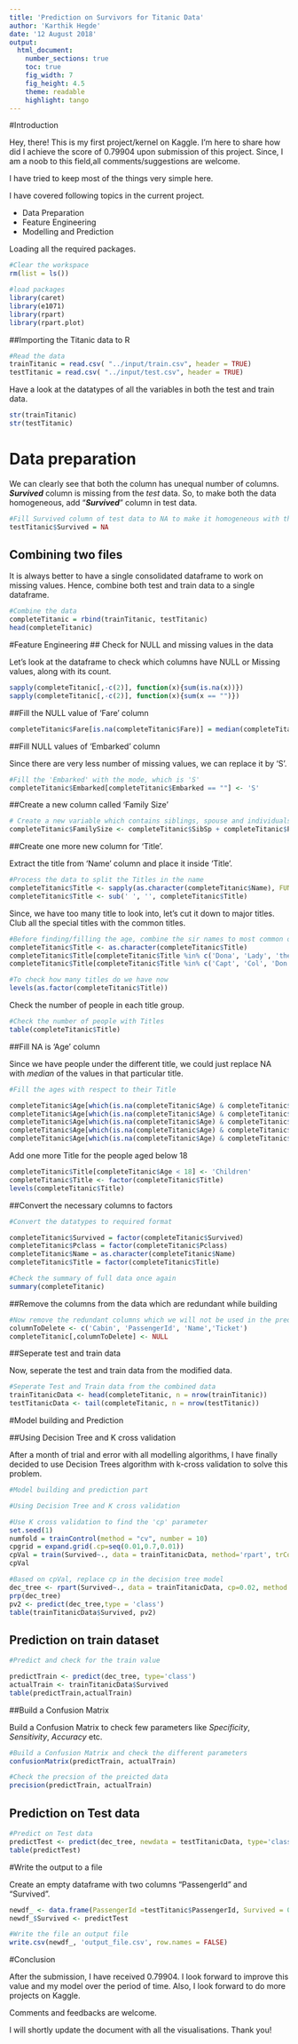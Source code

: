 ```yaml
---
title: 'Prediction on Survivors for Titanic Data'
author: 'Karthik Hegde'
date: '12 August 2018'
output:
  html_document:
    number_sections: true
    toc: true
    fig_width: 7
    fig_height: 4.5
    theme: readable
    highlight: tango
---
```


#Introduction

Hey, there! 
This is my first project/kernel on Kaggle. I'm here to share how did I achieve the score of 0.79904 upon submission of this project.
Since, I am a noob to this field,all comments/suggestions are welcome.

I have tried to keep most of the things very simple here.

I have covered following topics in the current project.

* Data Preparation
* Feature Engineering
* Modelling and Prediction

Loading all the required packages.

```r
#Clear the workspace
rm(list = ls())

#load packages
library(caret)
library(e1071)
library(rpart)
library(rpart.plot)
```

##Importing the Titanic data to R

```r
#Read the data
trainTitanic = read.csv( "../input/train.csv", header = TRUE)
testTitanic = read.csv( "../input/test.csv", header = TRUE)
```

Have a look at the datatypes of all the variables in both the test and train data.
```r
str(trainTitanic)
str(testTitanic)
```

# Data preparation

We can clearly see that both the column has unequal number of columns. **_Survived_** column is missing from the _test_ data.
So, to make both the data homogeneous, add "**_Survived_**" column in test data.

```r
#Fill Survived column of test data to NA to make it homogeneous with the test data
testTitanic$Survived = NA
```
## Combining two files

It is always better to have a single consolidated dataframe to work on missing values. Hence, combine both test and train data to a single
dataframe.

```r
#Combine the data
completeTitanic = rbind(trainTitanic, testTitanic)
head(completeTitanic)
```
#Feature Engineering
## Check for NULL and missing values in the data

Let's look at the dataframe to check which columns have NULL or Missing values, along with its count.

```r
sapply(completeTitanic[,-c(2)], function(x){sum(is.na(x))})
sapply(completeTitanic[,-c(2)], function(x){sum(x == "")})
```

##Fill the NULL value of 'Fare' column

```r
completeTitanic$Fare[is.na(completeTitanic$Fare)] = median(completeTitanic$Fare, na.rm = TRUE)
```

##Fill NULL values of 'Embarked' column

Since there are very less number of missing values, we can replace it by 'S'.

```r
#Fill the 'Embarked' with the mode, which is 'S'
completeTitanic$Embarked[completeTitanic$Embarked == ""] <- 'S'
```

##Create a new column called 'Family Size'

```r
# Create a new variable which contains siblings, spouse and individuals
completeTitanic$FamilySize <- completeTitanic$SibSp + completeTitanic$Parch + 1
```

##Create one more new column for 'Title'.

Extract the title from 'Name' column and place it inside 'Title'.

```r
#Process the data to split the Titles in the name
completeTitanic$Title <- sapply(as.character(completeTitanic$Name), FUN=function(x) {strsplit(x, split='[,.]')[[1]][2]})
completeTitanic$Title <- sub(' ', '', completeTitanic$Title)
```

Since, we have too many title to look into, let's cut it down to major titles. Club all the special titles with the common titles.

```r
#Before finding/filling the age, combine the sir names to most common ones.
completeTitanic$Title <- as.character(completeTitanic$Title)
completeTitanic$Title[completeTitanic$Title %in% c('Dona', 'Lady', 'the Countess', 'Ms', 'Mme', 'Mlle')] <- 'Mrs'
completeTitanic$Title[completeTitanic$Title %in% c('Capt', 'Col', 'Don', 'Dr', 'Jonkheer', 'Major', 'Rev', 'Sir')] <- 'Others'

#To check how many titles do we have now
levels(as.factor(completeTitanic$Title))

```

Check the number of people in each title group.

```r
#Check the number of people with Titles
table(completeTitanic$Title)
```

##Fill NA is 'Age' column

Since we have people under the different title, we could just replace NA with _median_ of the values in that particular title.

```r
#Fill the ages with respect to their Title

completeTitanic$Age[which(is.na(completeTitanic$Age) & completeTitanic$Title == 'Mr')] <- median(completeTitanic$Age[completeTitanic$Title == "Mr"],na.rm = TRUE)
completeTitanic$Age[which(is.na(completeTitanic$Age) & completeTitanic$Title == 'Mrs')] <- median(completeTitanic$Age[completeTitanic$Title == "Mrs"],na.rm = TRUE)
completeTitanic$Age[which(is.na(completeTitanic$Age) & completeTitanic$Title == 'Master')] <- median(completeTitanic$Age[completeTitanic$Title == "Master"],na.rm = TRUE)
completeTitanic$Age[which(is.na(completeTitanic$Age) & completeTitanic$Title == 'Miss')] <- median(completeTitanic$Age[completeTitanic$Title == "Miss"],na.rm = TRUE)
completeTitanic$Age[which(is.na(completeTitanic$Age) & completeTitanic$Title == 'Others')] <- median(completeTitanic$Age[completeTitanic$Title == "Others"],na.rm = TRUE)
```

Add one more Title for the people aged below 18
```r
completeTitanic$Title[completeTitanic$Age < 18] <- 'Children'
completeTitanic$Title <- factor(completeTitanic$Title)
levels(completeTitanic$Title)
```

##Convert the necessary columns to factors
```r
#Convert the datatypes to required format

completeTitanic$Survived = factor(completeTitanic$Survived)
completeTitanic$Pclass = factor(completeTitanic$Pclass)
completeTitanic$Name = as.character(completeTitanic$Name)
completeTitanic$Title = factor(completeTitanic$Title)

#Check the summary of full data once again
summary(completeTitanic)
```

##Remove the columns from the data which are redundant while building

```r
#Now remove the redundant columns which we will not be used in the prediction algorithm
columnToDelete <- c('Cabin', 'PassengerId', 'Name','Ticket')
completeTitanic[,columnToDelete] <- NULL
```
##Seperate test and train data

Now, seperate the test and train data from the modified data.
```r
#Seperate Test and Train data from the combined data
trainTitanicData <- head(completeTitanic, n = nrow(trainTitanic))
testTitanicData <- tail(completeTitanic, n = nrow(testTitanic))
```

#Model building and Prediction

##Using Decision Tree and K cross validation

After a month of trial and error with all modelling algorithms, I have finally decided to use Decision Trees algorithm with k-cross validation to solve
this problem.

```r
#Model building and prediction part

#Using Decision Tree and K cross validation

#Use K cross validation to find the 'cp' parameter
set.seed(1)
numfold = trainControl(method = "cv", number = 10)    
cpgrid = expand.grid(.cp=seq(0.01,0.7,0.01)) 
cpVal = train(Survived~., data = trainTitanicData, method='rpart', trControl=numfold, tuneGrid=cpgrid)
cpVal

#Based on cpVal, replace cp in the decision tree model
dec_tree <- rpart(Survived~., data = trainTitanicData, cp=0.02, method = 'class')
prp(dec_tree)
pv2 <- predict(dec_tree,type = 'class')
table(trainTitanicData$Survived, pv2)
```

## Prediction on train dataset

```r
#Predict and check for the train value

predictTrain <- predict(dec_tree, type='class')
actualTrain <- trainTitanicData$Survived
table(predictTrain,actualTrain)
```
##Build a Confusion Matrix

Build a Confusion Matrix to check few parameters like _Specificity_, _Sensitivity_, _Accuracy_ etc.

```r
#Build a Confusion Matrix and check the different parameters
confusionMatrix(predictTrain, actualTrain)

#Check the precsion of the preicted data
precision(predictTrain, actualTrain)
```

## Prediction on Test data
```r
#Predict on Test data
predictTest <- predict(dec_tree, newdata = testTitanicData, type='class')
table(predictTest)
```

#Write the output to a file

Create an empty dataframe with two columns "PassengerId" and "Survived". 

```r
newdf_ <- data.frame(PassengerId =testTitanic$PassengerId, Survived = 0)
newdf_$Survived <- predictTest

#Write the file an output file
write.csv(newdf_, 'output_file.csv', row.names = FALSE)
```
#Conclusion

After the submission, I have received 0.79904. I look forward to improve this value and my model over the period of time. Also, I look forward to
do more projects on Kaggle.

Comments and feedbacks are welcome.

I will shortly update the document with all the visualisations.
Thank you!
